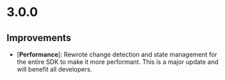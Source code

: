 # 3.0.0

## Improvements

- [**Performance**]: Rewrote change detection and state management for the entire SDK to make it more performant. This is a major update and will benefit all developers.